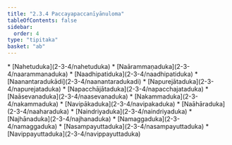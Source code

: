 ```yaml
---
title: "2.3.4 Paccayapaccanīyānuloma"
tableOfContents: false
sidebar:
  order: 4
type: "tipitaka"
basket: "ab"
---
```



<DynamicBreadcrumb />



<TableOfContents>
* [Nahetuduka](2-3-4/nahetuduka)
* [Naārammaṇaduka](2-3-4/naarammanaduka)
* [Naadhipatiduka](2-3-4/naadhipatiduka)
* [Naanantaradukādi](2-3-4/naanantaradukadi)
* [Napurejātaduka](2-3-4/napurejataduka)
* [Napacchājātaduka](2-3-4/napacchajataduka)
* [Naāsevanaduka](2-3-4/naasevanaduka)
* [Nakammaduka](2-3-4/nakammaduka)
* [Navipākaduka](2-3-4/navipakaduka)
* [Naāhāraduka](2-3-4/naaharaduka)
* [Naindriyaduka](2-3-4/naindriyaduka)
* [Najhānaduka](2-3-4/najhanaduka)
* [Namaggaduka](2-3-4/namaggaduka)
* [Nasampayuttaduka](2-3-4/nasampayuttaduka)
* [Navippayuttaduka](2-3-4/navippayuttaduka)
</TableOfContents>